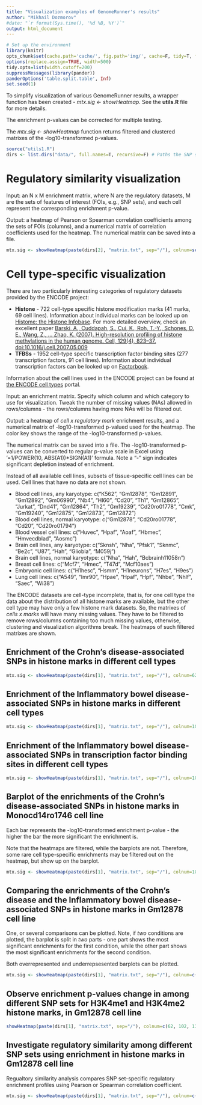 ```yaml
---
title: "Visualization examples of GenomeRunner's results"
author: "Mikhail Dozmorov"
#date: "`r format(Sys.time(), '%d %B, %Y')`"
output: html_document
---
```


```r
# Set up the environment
library(knitr) 
opts_chunk$set(cache.path='cache/', fig.path='img/', cache=F, tidy=T, fig.keep='high', dpi=300,  echo=T, autodep=T, width=200, warning=FALSE, comment=NA)
options(replace.assign=TRUE, width=500)
tidy.opts=list(width.cutoff=200)
suppressMessages(library(pander))
panderOptions('table.split.table', Inf)
set.seed(1)
```

To simplify visualization of various GenomeRunner results, a wrapper function has been created - *mtx.sig <- showHeatmap*. See the **utils.R** file for more details.

The enrichment p-values can be corrected for multiple testing. 

The *mtx.sig <- showHeatmap* function returns filtered and clustered matrixes of the -log10-transformed p-values. 

```r
source("utils1.R")
dirs <- list.dirs("data/", full.names=T, recursive=F) # Paths the SNP sets analyses
```

Regulatory similarity visualization
===
Input: an N x M enrichment matrix, where N are the regulatory datasets, M are the sets of features of interest (FOIs, e.g., SNP sets), and each cell represent the corresponding enrichment p-value.

Output: a heatmap of Pearson or Spearman correlation coefficients among the sets of FOIs (columns), and a numerical matrix of correlation coefficients used for the heatmap. The numerical matrix can be saved into a file.

```r
mtx.sig <- showHeatmap(paste(dirs[2], "matrix.txt", sep="/"), colnum=seq(1,50), factor="none", cell="none", isLog10=FALSE, adjust="none", pval=0.5, numtofilt=1, toPlot="corrSpearman")
```

Cell type-specific visualization
===
There are two particularly interesting categories of regulatory datasets provided by the ENCODE project:

* **Histone** - 722 cell-type specific histone modification marks (41 marks, 69 cell lines). Information about individual marks can be looked up on [Histome: the Histone Infobase](http://www.actrec.gov.in/histome/searchgoog.php). For more detailed overview, check an excellent paper [Barski, A., Cuddapah, S., Cui, K., Roh, T.-Y., Schones, D. E., Wang, Z., … Zhao, K. (2007). High-resolution profiling of histone methylations in the human genome. Cell, 129(4), 823–37. doi:10.1016/j.cell.2007.05.009](http://www.sciencedirect.com/science/article/pii/S0092867407006009)
* **TFBSs** - 1952 cell-type specific transcription factor binding sites (277 transcription factors, 91 cell lines). Information about individual transcription factors can be looked up on [Factorbook](http://factorbook.org/mediawiki/index.php/Welcome_to_factorbook).

Information about the cell lines used in the ENCODE project can be found at [the ENCODE cell types](http://genome.ucsc.edu/ENCODE/cellTypes.html) portal.

Input: an enrichment matrix. Specify which column and which category to use for visualization. Tweak the number of missing values (NAs) allowed in rows/columns - the rows/columns having more NAs will be filtered out.

Output: a heatmap of *cell x regulatory mark* enrichment results, and a numerical matrix of -log10-transformed p-valued used for the heatmap. The color key shows the range of the -log10-transformed p-values.

The numerical matrix can be saved into a file. The -log10-transformed p-values can be converted to regular p-value scale in Excel using '=1/POWER(10, ABS(A1))*SIGN(A1)' formula. Note a "-" sign indicates significant depletion instead of enrichment.

Instead of all available cell lines, subsets of tissue-specific cell lines can be used. Cell lines that have no data are not shown.

* Blood cell lines, any karyotype: c("K562", "Gm12878", "Gm12891", "Gm12892", "Gm06990", "Nb4", "Hl60", "Cd20", "Th1", "Gm12865", "Jurkat", "Dnd41", "Gm12864", "Th2", "Gm19239", "Cd20ro01778", "Cmk", "Gm19240", "Gm12875", "Gm12873", "Gm12872")
* Blood cell lines, normal karyotype: c("Gm12878", "Cd20ro01778", "Cd20", "Cd20ro01794")
* Blood vessel cell lines: c("Huvec", "Hpaf", "Aoaf", "Hbmec", "Hmvecdblad", "Aosmc")
* Brain cell lines, any karyotype: c("Sknsh", "Nha", "Pfsk1", "Sknmc", "Be2c", "U87", "Hah", "Gliobla", "M059j")
* Brain cell lines, normal karyotype: c("Nha", "Hah", "Bcbrainh11058n")
* Breast cell lines: c("Mcf7", "Hmec", "T47d", "Mcf10aes")
* Embryonic cell lines: c("H1hesc", "Hsmm", "H1neurons", "H7es", "H9es")
* Lung cell lines: c("A549", "Imr90", "Hpae", "Hpaf", "Hpf", "Nhbe", "Nhlf", "Saec", "Wi38")

The ENCODE datasets are cell-type incomplete, that is, for one cell type the data about the distribution of all histone marks are available, but the other cell type may have only a few histone mark datasets. So, the matrixes of *cells x marks* will have many missing values. They have to be filtered to remove rows/columns containing too much missing values, otherwise, clustering and visualization algorithms break. The heatmaps of such filtered matrixes are shown.

Enrichment of **the Crohn's disease**-associated SNPs in **histone marks** in different cell types
---
```r
mtx.sig <- showHeatmap(paste(dirs[1], "matrix.txt", sep="/"), colnum=62, factor="Histone", cell="none", isLog10=FALSE, adjust="none", pval=0.1, numtofilt=3, toPlot="heat")
```

Enrichment of **the Inflammatory bowel disease**-associated SNPs in **histone marks** in different cell types
---
```r
mtx.sig <- showHeatmap(paste(dirs[1], "matrix.txt", sep="/"), colnum=102, factor="Histone", cell="none", isLog10=FALSE, adjust="none", pval=0.1, numtofilt=5, toPlot="heat")
```

Enrichment of **the Inflammatory bowel disease**-associated SNPs in **transcription factor binding sites** in different cell types
---
```r
mtx.sig <- showHeatmap(paste(dirs[1], "matrix.txt", sep="/"), colnum=102, factor="Tfbs", cell="none", isLog10=FALSE, adjust="fdr", pval=0.1, numtofilt=2, toPlot="heat")
```

Barplot of the enrichments of the Crohn's disease-associated SNPs in histone marks in Monocd14ro1746 cell line
---
Each bar represents the -log10-transformed enrichment p-value - the higher the bar the more significant the enrichment is.

Note that the heatmaps are filtered, while the barplots are not. Therefore, some rare cell type-specific enrichments may be filtered out on the heatmap, but show up on the barplot.

```r
mtx.sig <- showHeatmap(paste(dirs[1], "matrix.txt", sep="/"), colnum=102, factor="Histone", cell="Monocd14ro1746", isLog10=FALSE, adjust="fdr", pval=0.1, numtofilt=7, toPlot="barup")
```

Comparing the enrichments of the Crohn's disease and the Inflammatory bowel disease-associated SNPs in histone marks in Gm12878 cell line
---
One, or several comparisons can be plotted. Note, if *two* conditions are plotted, the barplot is split in *two* parts - one part shows the most significant enrichments for the first condition, while the other part shows the most significant enrichments for the second condition. 

Both overrepresented and underrepsesented barplots can be plotted.

```r
mtx.sig <- showHeatmap(paste(dirs[1], "matrix.txt", sep="/"), colnum=c(62, 102), factor="Histone", cell="Gm12878", isLog10=FALSE, adjust="fdr", pval=0.1, numtofilt=7, toPlot="barup")
```

Observe enrichment p-values change in among different SNP sets for H3K4me1 and H3K4me2 histone marks, in Gm12878 cell line
---

```r
showHeatmap(paste(dirs[1], "matrix.txt", sep="/"), colnum=c(62, 102, 135, 195), factor="H3k4me1|H3k4me2", cell="Gm12878", isLog10=FALSE, adjust="none", pval=0.1, numtofilt=1, toPlot="lines")
```

Investigate regulatory similarity among different SNP sets using enrichment in histone marks in Gm12878 cell line
---
Regualtory similarity analysis compares SNP set-specific regulatory enrichment profiles using Pearson or Spearman correlation coefficient.
```r
mtx.sig <- showHeatmap(paste(dirs[1], "matrix.txt", sep="/"), colnum=c(62, 102, 135, 195), factor="Histone", cell="Gm12878", isLog10=FALSE, adjust="none", pval=0.1, numtofilt=1, toPlot="corrPearson")
```

